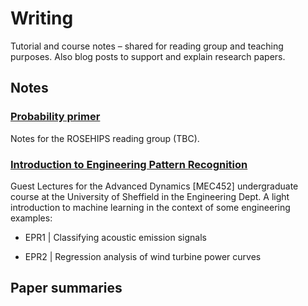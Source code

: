 # Writing

Tutorial and course notes -- shared for reading group and teaching purposes.
Also blog posts to support and explain research papers.

## Notes
### [Probability primer]()
Notes for the ROSEHIPS reading group (TBC).

### [Introduction to Engineering Pattern Recognition](https://github.com/labull/EPR-lectures)
Guest Lectures for the Advanced Dynamics [MEC452] undergraduate course at the University of Sheffield in the Engineering Dept.
A light introduction to machine learning in the context of some engineering examples:

- EPR1 | Classifying acoustic emission signals

- EPR2 | Regression analysis of wind turbine power curves

## Paper summaries
